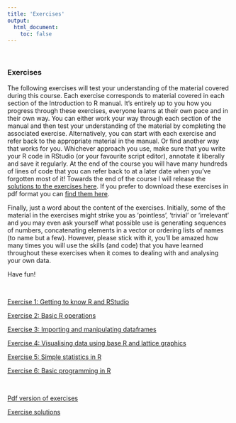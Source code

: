 ```yaml
---
title: 'Exercises'
output: 
  html_document:
    toc: false
---
```

\  

### Exercises

The following exercises will test your understanding of the material covered during this course. Each exercise corresponds to material covered in each section of the Introduction to R manual. It’s entirely up to you how you progress through these exercises, everyone learns at their own pace and in their own way. You can either work your way through each section of the manual and then test your understanding of the material by completing the associated exercise. Alternatively, you can start with each exercise and refer back to the appropriate material in the manual. Or find another way that works for you. Whichever approach you use, make sure that you write your R code in RStudio (or your favourite script editor), annotate it liberally and save it regularly. At the end of the course you will have many hundreds of lines of code that you can refer back to at a later date when you’ve forgotten most of it! Towards the end of the course I will release the [solutions to the exercises here](exercise_solutions.html). If you prefer to download these exercises in pdf format you can [find them here](exercise_pdf.html). 

Finally, just a word about the content of the exercises. Initially, some of the material in the exercises might strike you as ‘pointless’, ‘trivial’ or ‘irrelevant’ and you may even ask yourself what possible use is generating sequences of numbers, concatenating elements in a vector or ordering lists of names (to name but a few).  However, please stick with it, you’ll be amazed how many times you will use the skills (and code) that you have learned throughout these exercises when it comes to dealing with and analysing your own data. 

Have fun!

\  

[Exercise 1: Getting to know R and RStudio](exercise_1.html)

[Exercise 2: Basic R operations](exercise_2.html)

[Exercise 3: Importing and manipulating dataframes](exercise_3.html)

[Exercise 4: Visualising data using base R and lattice graphics](exercise_4.html)

[Exercise 5: Simple statistics in R](exercise_5.html)

[Exercise 6: Basic programming in R](exercise_6.html)

\  

[Pdf version of exercises](exercise_pdf.html)

[Exercise solutions](exercise_solutions.html)

